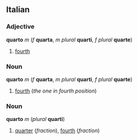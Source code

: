 ==Italian==
===Adjective===
'''quarto''' ''m'' (''f'' '''quarta''', ''m plural'' '''quarti''', ''f plural'' '''quarte''')

#[[fourth]]

===Noun===
'''quarto''' ''m'' (''f'' '''quarta''', ''m plural'' '''quarti''', ''f plural'' '''quarte''')

#[[fourth]] (''the one in fourth position'')

===Noun===
'''quarto''' ''m'' (''plural'' '''quarti''')

#[[quarter]] (''fraction''), [[fourth]] (''fraction'')
